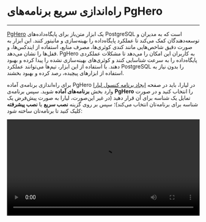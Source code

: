 

<Layout>
<Head>
<title>مستندات راه‌اندازی سریع برنامه‌های PgHero - لیارا</title>
</Head>

# راه‌اندازی سریع برنامه‌های PgHero
<hr className="mb-2" />

<a href="https://github.com/ankane/pghero" className="text-[#2196f3] ">PgHero</a> یک ابزار متن‌باز برای پایگاه‌داده‌های PostgreSQL است که به مدیران و توسعه‌دهندگان کمک می‌کند تا عملکرد پایگاه‌داده را بهینه‌سازی و مانیتور کنند. این ابزار به صورت دقیق شاخص‌هایی مانند کندی کوئری‌ها، مصرف منابع، استفاده از ایندکس‌ها، و قفل‌ها را نشان می‌دهد. PgHero به کاربران این امکان را می‌دهد تا مشکلات عملکردی پایگاه‌داده را به سرعت شناسایی کنند و کوئری‌های بهینه‌سازی نشده را پیدا کرده و بهبود دهند. با استفاده از این ابزار، تیم‌ها می‌توانند عملکرد PostgreSQL را بدون نیاز به استفاده از ابزارهای پیچیده، رصد کرده و بهبود بخشند.


<div className="h-4" />

برای راه‌اندازی برنامه‌ی آماده PgHero در لیارا، باید در صفحه <a href="https://console.liara.ir/apps/create" className="text-[#2196f3] ">ایجاد برنامه‌ کنسول لیارا</a> وارد بخش <b>برنامه‌های آماده</b> شوید.
سپس برنامه‌ی <b>PgHero</b> 
را انتخاب کنید و در صورت تمایل یک شناسه برای آن قرار دهید (در غیر این‌صورت، لیارا به صورت پیش‌فرض یک شناسه برای برنامه‌تان انتخاب می‌کند)؛ سپس بر روی گزینه **نصب سریع** یا **نصب پیشرفته** کلیک کنید تا برنامه‌تان ساخته شود:
  <div className="h-2" />
  <video
  src="https://files.liara.ir/liara/docs/pghero.mp4"
  controls="controls"
  className="block w-full"
  width="100%"
  />
  <br />

پس از ساخته شدن برنامه، می‌توانید در صفحه <a href="https://console.liara.ir/apps" className="text-[#2196f3] ">پلتفرم</a>، برنامه خود را بررسی کنید. برای نصب دلخواه و انتخاب نسخه مدنظرتان یا انتخاب dockerimage ، باید از گزینه **نصب پیشرفته** یا <a href="/one-click-apps/liara-compose/about/" className="text-[#2196f3]">Liara Compose</a> استفاده کنید. 

<Section id="see-also" title="همچنین بخوانید:" />

<div className='h-2' />
<div className="grid md:grid-cols-1 gap-4">
            {[
      {
        title: "تغییر نسخه‌ی برنامه مستقر شده",
        link: "/one-click-apps/rocketchat/how-tos/choose-version"
      },
  ].map(item =>
    <Link href={item.link}>
    <Card className="flex cursor-pointer w-full items-center justify-between">
        <div className="flex items-center gap-3">
        <h4>
            {item.title}
        </h4>
        </div>
        <GoArrowLeft className="ml-1" />
    </Card>
    </Link>
            )}
</div>


</Layout>
